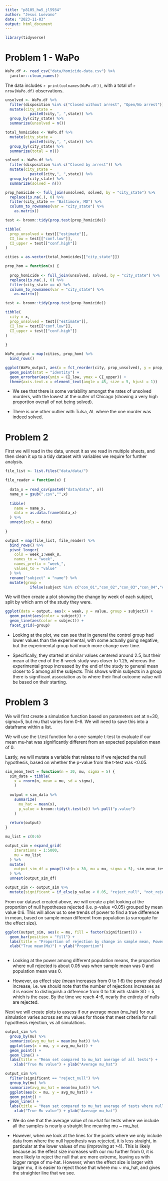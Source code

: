 ```yaml
---
title: "p8105_hw5_jl5934"
author: "Jesus Luevano"
date: "2023-11-03"
output: html_document
---
```


```r
library(tidyverse)
```

# Problem 1 - WaPo

```r
WaPo.df <- read_csv("data/homicide-data.csv") %>%
  janitor::clean_names()
```

The data includes `r print(colnames(WaPo.df))`, with a total of `r nrow(WaPo.df)` observations. 

```r
unsolved <- WaPo.df %>%
  filter(disposition %in% c("Closed without arrest", "Open/No arrest")) %>%
  mutate(city_state = 
           paste0(city,", ",state)) %>%
  group_by(city_state) %>%
  summarize(unsolved = n()) 

total_homicides <- WaPo.df %>%
  mutate(city_state = 
           paste0(city,", ",state)) %>%
  group_by(city_state) %>%
  summarize(total = n()) 

solved <- WaPo.df %>%
  filter(disposition %in% c("Closed by arrest")) %>%
  mutate(city_state = 
           paste0(city,", ",state)) %>%
  group_by(city_state) %>%
  summarize(solved = n())

```

```r
prop_homicide <- full_join(unsolved, solved, by = "city_state") %>%
  replace(is.na(.), 0) %>%
  filter(city_state == "Baltimore, MD") %>%
  column_to_rownames(var = "city_state") %>%
    as.matrix() 

test <- broom::tidy(prop.test(prop_homicide))

tibble(
  prop_unsolved = test[["estimate"]],
  CI_low = test[["conf.low"]],
  CI_upper = test[["conf.high"]]
)

```

```r
cities = as.vector(total_homicides[["city_state"]])

prop_hom = function(x) {
  
  prop_homicide <- full_join(unsolved, solved, by = "city_state") %>%
  replace(is.na(.), 0) %>%
  filter(city_state == x) %>%
  column_to_rownames(var = "city_state") %>%
    as.matrix() 

test <- broom::tidy(prop.test(prop_homicide))

tibble(
  city = x,
  prop_unsolved = test[["estimate"]],
  CI_low = test[["conf.low"]],
  CI_upper = test[["conf.high"]]
)
  
}

WaPo_output = map(cities, prop_hom) %>%
  bind_rows()
```

```r
ggplot(WaPo_output, aes(x = fct_reorder(city, prop_unsolved), y = prop_unsolved)) +
  geom_point(stat = "identity") +
  geom_errorbar(aes(ymin = CI_low, ymax = CI_upper)) + 
  theme(axis.text.x = element_text(angle = 45, size = 5, hjust = 1))
```

* We see that there is some variability amongst the rates of unsolved murders, with the lowest at the outler of Chicago (showing a very high proportion overall of not being solved). 

* There is one other outlier with Tulsa, AL where the one murder was indeed solved. 


# Problem 2

First we will read in the data, unnest it as we read in multiple sheets, and then clean it up to a tidy dataset with variables we require for further analysis. 

```r
file_list <- list.files("data/data/")

file_reader = function(x) {
  
  data_x = read_csv(paste0("data/data/", x))
  name_x = gsub(".csv","",x)
  
  tibble(
    name = name_x,
    data = as.data.frame(data_x)
  ) %>% 
  unnest(cols = data)
    
}

output = map(file_list, file_reader) %>%
  bind_rows() %>%
  pivot_longer(
    cols = week_1:week_8,
    names_to = "week",
    names_prefix = "week_",
    values_to = "value"
  ) %>%
  rename("subject" = "name") %>%
  mutate(group = 
           ifelse(subject %in% c("con_01","con_02","con_03","con_04","con_05","con_06","con_07","con_08","con_09","con_10"), "control", "experimental"))

```

We will then create a plot showing the change by week of each subject, split by which arm of the study they were. 

```r
ggplot(data = output, aes(x = week, y = value, group = subject)) +
  geom_point(aes(color = subject)) +
  geom_line(aes(color = subject)) +
  facet_grid(~group)

```

* Looking at the plot, we can see that in general the control group had lower values than the experimental, with some actually going negative, but the experimental group had much more change over time. 

* Specifically, they started at similar values centered around 2.5, but their mean at the end of the 8-week study was closer to 1.25, whereas the experimental group increased by the end of the study to general mean closer to 5 among all the subjects. This shows within subjects in a group there is significant association as to where their final outcome value will be based on their starting. 



# Problem 3

We will first create a simulation function based on parameters set at n=30, sigma=5, but mu that varies form 0-6. We will need to save this into a dataframe within a list. 

We will use the t.test function for a one-sample t-test to evaluate if our mean mu-hat was significantly different from an expected population mean of 0.

Lastly, we will mutate a variable that relates to if we rejected the null hypothesis, based on whether the p-value from the t-test was <0.05. 

```r
sim_mean_test = function(n = 30, mu, sigma = 5) {
  sim_data = tibble(
    x = rnorm(n, mean = mu, sd = sigma),
    )
  
  output = sim_data %>% 
    summarize(
      mu_hat = mean(x),
      p_value = broom::tidy(t.test(x)) %>% pull("p.value")
    )
  
  return(output)
} 

mu_list = c(0:6)

output_sim = expand_grid(
    iterations = 1:5000, 
    mu = mu_list
  ) %>%
  mutate(
    output_sim_df = pmap(list(n = 30, mu = mu, sigma = 5), sim_mean_test)
  ) %>%
  unnest(output_sim_df)

output_sim <- output_sim %>%
  mutate(significant = if_else(p_value < 0.05, "reject_null", "not_reject_null"))
```

From our dataset created above, we will create a plot looking at the proportion of null hypotheses rejected (i.e. p-value <0.05) grouped by mean value 0:6. This will allow us to see trends of power to find a true difference in mean, based on sample mean different from population (a surrogate for the effect size).

```r
ggplot(output_sim, aes(x = mu, fill = factor(significant))) +
  geom_bar(position = "fill") +
  labs(title = "Proportion of rejection by change in sample mean, Power analysis by effect Size", fill = "Null Rejection") + 
  xlab("True mean(Mu)") + ylab("Proportion")
       
```

* Looking at the power among different population means, the proportion where null rejected is about 0.05 was when sample mean was 0 and population mean was 0. 

* However, as effect size (mean increases from 0 to 1:6) the power should increase, i.e. we should note that the number of rejections increases as it is easier to distinguish a difference from 0 to 1:6 with stable SD = 5, which is the case. By the time we reach 4-6, nearly the entirety of nulls are rejected. 


Next we will create plots to assess if our average mean (mu_hat) for our simulation varies across set mu values for those that meet criteria for null hypothesis rejection, vs all simulations. 

```r
output_sim %>%
  group_by(mu) %>%
  summarize(avg_mu_hat = mean(mu_hat)) %>%
  ggplot(aes(x = mu, y = avg_mu_hat)) + 
  geom_point() +
  geom_line() +
  labs(title = "Mean set compared to mu_hat average of all tests") +
    xlab("True Mu value") + ylab("Average mu_hat")

output_sim %>%
  filter(significant == "reject_null") %>%
  group_by(mu) %>%
  summarize(avg_mu_hat = mean(mu_hat)) %>%
  ggplot(aes(x = mu, y = avg_mu_hat)) + 
  geom_point() +
  geom_line() +
  labs(title = "Mean set compared to mu_hat average of tests where null hypothesis was rejected") +
    xlab("True Mu value") + ylab("Average mu_hat")


```

* We do see that the average value of mu-hat for tests where we include all the samples is nearly a straight line meaning mu ~ mu_hat. 

* However, when we look at the lines for the points where we only include data from where the null hypothesis was rejected, it is less straight, in particular at the lower values of mu (improving at >4). This is likely because as the effect size increases with our mu further from 0, it is more likely to reject the null that are more extreme, leaving us with bigger range of mu-hat. However, when the effect size is larger with larger mu, it is easier to reject those that where mu ~ mu_hat, and gives the straighter line that we see. 
